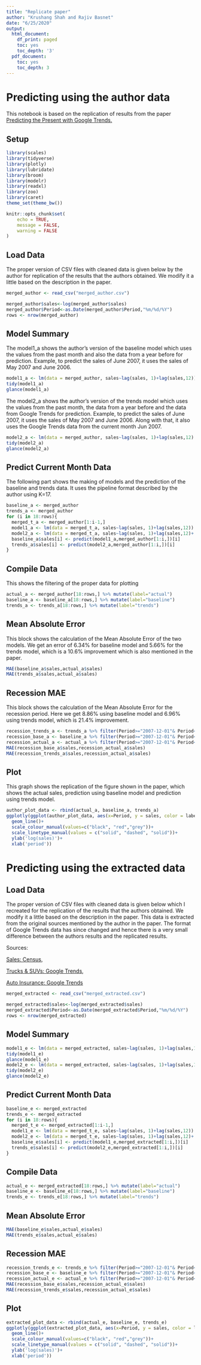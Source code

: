 ```yaml
---
title: "Replicate paper"
author: "Krushang Shah and Rajiv Basnet"
date: "6/25/2020"
output:
  html_document:
    df_print: paged
    toc: yes
    toc_depth: '3'
  pdf_document:
    toc: yes
    toc_depth: 3
---
```

# Predicting using the author data
This notebook is based on the replication of results from the paper [Predicting the Present with Google Trends.](http://people.ischool.berkeley.edu/~hal/Papers/2011/ptp.pdf)

## Setup
```r
library(scales)
library(tidyverse)
library(plotly)
library(lubridate)
library(broom)
library(modelr)
library(readxl)
library(zoo)
library(caret)
theme_set(theme_bw())

knitr::opts_chunk$set(
	echo = TRUE,
	message = FALSE,
	warning = FALSE
)
```

## Load Data
The proper version of CSV files with cleaned data is given below by the author for replication of the results that the authors obtained. We modify it a little based on the description in the paper. 
```r
merged_author <- read_csv("merged_author.csv")

merged_author$sales<-log(merged_author$sales)
merged_author$Period<-as.Date(merged_author$Period,"%m/%d/%Y")
rows <- nrow(merged_author)
```

## Model Summary
The model1_a shows the author's version of the baseline model which uses the values from the past month and also the data from a year before for prediction. Example, to predict the sales of June 2007, it uses the sales of May 2007 and June 2006.
```r
model1_a <- lm(data = merged_author, sales~lag(sales, 1)+lag(sales,12))
tidy(model1_a)
glance(model1_a)
```

The model2_a shows the author's version of the trends model which uses the values from the past month, the data from a year before and the data from Google Trends for prediction. Example, to predict the sales of June 2007, it uses the sales of May 2007 and June 2006. Along with that, it also uses the Google Trends data from the current month Jun 2007.
```r
model2_a <- lm(data = merged_author, sales~lag(sales, 1)+lag(sales,12) + suvs + insurance)
tidy(model2_a)
glance(model2_a)
```

## Predict Current Month Data
The following part shows the making of models and the prediction of the baseline and trends data. It uses the pipeline format described by the author using K=17.
```r
baseline_a <- merged_author
trends_a <- merged_author
for (i in 18:rows){
  merged_t_a <- merged_author[1:i-1,]
  model1_a <- lm(data = merged_t_a, sales~lag(sales, 1)+lag(sales,12))
  model2_a <- lm(data = merged_t_a, sales~lag(sales, 1)+lag(sales,12)+ suvs + insurance)
  baseline_a$sales[i] <- predict(model1_a,merged_author[1:i,])[i]
  trends_a$sales[i] <- predict(model2_a,merged_author[1:i,])[i]
}
```

## Compile Data
This shows the filtering of the proper data for plotting
```r
actual_a <- merged_author[18:rows,] %>% mutate(label="actual")
baseline_a <- baseline_a[18:rows,] %>% mutate(label="baseline")
trends_a <- trends_a[18:rows,] %>% mutate(label="trends")
```

## Mean Absolute Error
This block shows the calculation of the Mean Absolute Error of the two models. We get an error of 6.34% for baseline model and 5.66% for the trends model, which is a 10.6% improvement which is also mentioned in the paper.
```r
MAE(baseline_a$sales,actual_a$sales)
MAE(trends_a$sales,actual_a$sales)
```

## Recession MAE
This block shows the calculation of the Mean Absolute Error for the recession period. Here we get 8.86% using baseline model and 6.96% using trends model, which is 21.4% improvement.
```r
recession_trends_a <- trends_a %>% filter(Period>="2007-12-01"& Period<="2009-06-01")
recession_base_a <- baseline_a %>% filter(Period>="2007-12-01"& Period<="2009-06-01")
recession_actual_a <- actual_a %>% filter(Period>="2007-12-01"& Period<="2009-06-01")
MAE(recession_base_a$sales,recession_actual_a$sales)
MAE(recession_trends_a$sales,recession_actual_a$sales)
```

## Plot
This graph shows the replication of the figure shown in the paper, which shows the actual sales, prediction using baseline model and prediction using trends model.
```r
author_plot_data <- rbind(actual_a, baseline_a, trends_a)
ggplotly(ggplot(author_plot_data, aes(x=Period, y = sales, color = label, linetype = label))+
  geom_line()+
  scale_colour_manual(values=c("black", "red","grey"))+
  scale_linetype_manual(values = c("solid", "dashed", "solid"))+
  ylab('log(sales)')+
  xlab('period'))
```

# Predicting using the extracted data

## Load Data
The proper version of CSV files with cleaned data is given below which I recreated for the replication of the results that the authors obtained. We modify it a little based on the description in the paper. This data is extracted from the original sources mentioned by the author in the paper. The format of Google Trends data has since changed and hence there is a very small difference between the authors results and the replicated results. 

Sources:

[Sales: Census](https://www.census.gov/econ/currentdata/dbsearch?program=MARTS&startYear=2004&endYear=2011&categories%5B%5D=441&dataType=SM&geoLevel=US&notAdjusted=1&submit=GET+DATA&releaseScheduleId=),

[Trucks & SUVs: Google Trends](https://trends.google.com/trends/explore?cat=610&date=2004-01-01%202011-07-01&geo=US),

[Auto Insurance: Google Trends](https://trends.google.com/trends/explore?cat=467&date=2004-01-01%202011-07-01&geo=US)

```r
merged_extracted <- read_csv("merged_extracted.csv")

merged_extracted$sales<-log(merged_extracted$sales)
merged_extracted$Period<-as.Date(merged_extracted$Period,"%m/%d/%Y")
rows <- nrow(merged_extracted)
```

## Model Summary
```r
model1_e <- lm(data = merged_extracted, sales~lag(sales, 1)+lag(sales,12))
tidy(model1_e)
glance(model1_e)
model2_e <- lm(data = merged_extracted, sales~lag(sales, 1)+lag(sales,12) + suvs + insurance)
tidy(model2_e)
glance(model2_e)
```

## Predict Current Month Data
```r
baseline_e <- merged_extracted
trends_e <- merged_extracted
for (i in 18:rows){
  merged_t_e <- merged_extracted[1:i-1,]
  model1_e <- lm(data = merged_t_e, sales~lag(sales, 1)+lag(sales,12))
  model2_e <- lm(data = merged_t_e, sales~lag(sales, 1)+lag(sales,12)+ suvs + insurance)
  baseline_e$sales[i] <- predict(model1_e,merged_extracted[1:i,])[i]
  trends_e$sales[i] <- predict(model2_e,merged_extracted[1:i,])[i]
}
```

## Compile Data
```r
actual_e <- merged_extracted[18:rows,] %>% mutate(label="actual")
baseline_e <- baseline_e[18:rows,] %>% mutate(label="baseline")
trends_e <- trends_e[18:rows,] %>% mutate(label="trends")
```

## Mean Absolute Error
```r
MAE(baseline_e$sales,actual_e$sales)
MAE(trends_e$sales,actual_e$sales)
```

## Recession MAE
```r
recession_trends_e <- trends_e %>% filter(Period>="2007-12-01"& Period<="2009-06-01")
recession_base_e <- baseline_e %>% filter(Period>="2007-12-01"& Period<="2009-06-01")
recession_actual_e <- actual_e %>% filter(Period>="2007-12-01"& Period<="2009-06-01")
MAE(recession_base_e$sales,recession_actual_e$sales)
MAE(recession_trends_e$sales,recession_actual_e$sales)
```

## Plot
```r
extracted_plot_data <- rbind(actual_e, baseline_e, trends_e)
ggplotly(ggplot(extracted_plot_data, aes(x=Period, y = sales, color = label, linetype = label))+
  geom_line()+
  scale_colour_manual(values=c("black", "red","grey"))+
  scale_linetype_manual(values = c("solid", "dashed", "solid"))+
  ylab('log(sales)')+
  xlab('period'))
```